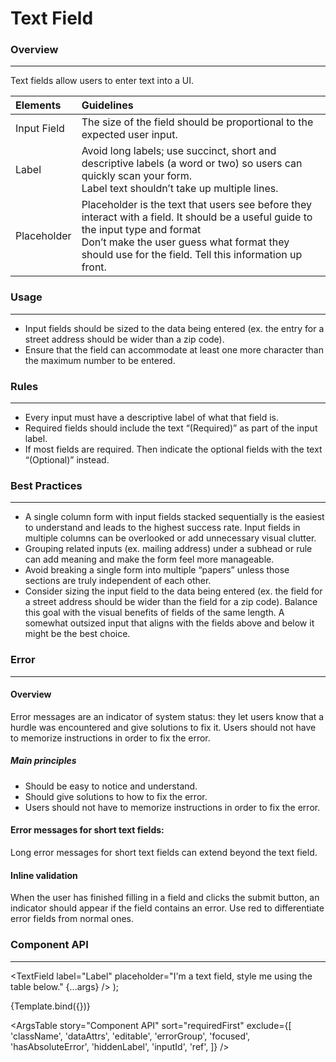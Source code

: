 
<Meta title="Elements/Text Field" component={TextField} />

# Text Field

### Overview

<hr />

Text fields allow users to enter text into a UI.

| Elements    | Guidelines                                                                                                                                                                                                                                    |
| :---------- | :-------------------------------------------------------------------------------------------------------------------------------------------------------------------------------------------------------------------------------------------- |
| Input Field | The size of the field should be proportional to the expected user input.                                                                                                                                                                      |
| Label       | Avoid long labels; use succinct, short and descriptive labels (a word or two) so users can quickly scan your form. <br/> Label text shouldn’t take up multiple lines.                                                                         |
| Placeholder | Placeholder is the text that users see before they interact with a field. It should be a useful guide to the input type and format <br/> Don’t make the user guess what format they should use for the field. Tell this information up front. |

### Usage

<hr />

- Input fields should be sized to the data being entered (ex. the entry for a street address should be wider than a zip code).
- Ensure that the field can accommodate at least one more character than the maximum number to be entered.

<Canvas>
  <Story name="Default">
    <TextField label="Label" placeholder="Placeholder" />
  </Story>
  <Story name="Number">
    <TextField label="Number Input" placeholder="0" type="number" />
  </Story>
</Canvas>

### Rules

<hr />

- Every input must have a descriptive label of what that field is.
- Required fields should include the text “(Required)” as part of the input label.
- If most fields are required. Then indicate the optional fields with the text “(Optional)” instead.

### Best Practices

<hr />

- A single column form with input fields stacked sequentially is the easiest to understand and leads to the highest success rate. Input fields in multiple columns can be overlooked or add unnecessary visual clutter.
- Grouping related inputs (ex. mailing address) under a subhead or rule can add meaning and make the form feel more manageable.
- Avoid breaking a single form into multiple “papers” unless those sections are truly independent of each other.
- Consider sizing the input field to the data being entered (ex. the field for a street address should be wider than the field for a zip code). Balance this goal with the visual benefits of fields of the same length. A somewhat outsized input that aligns with the fields above and below it might be the best choice.

### Error

<hr />

#### Overview

Error messages are an indicator of system status: they let users know that a hurdle was encountered and give solutions to fix it. Users should not have to memorize instructions in order to fix the error.

##### Main principles

- Should be easy to notice and understand.
- Should give solutions to how to fix the error.
- Users should not have to memorize instructions in order to fix the
  error.

#### Error messages for short text fields:

Long error messages for short text fields can extend beyond the text field.

#### Inline validation

When the user has finished filling in a field and clicks the submit button, an indicator should appear if the field contains an error. Use red to differentiate error fields from normal ones.

<Canvas>
  <Story name="Error">
    <TextField
      label="Label"
      placeholder="Error state"
      errorText="This input needs further attention!"
    />
  </Story>
</Canvas>

### Component API

<hr />

  <TextField
    label="Label"
    placeholder="I'm a text field, style me using the table below."
    {...args}
  />
);

<Canvas>
  <Story
    name="Component API"
    args={{
      disabled: false,
      errorText: '',
      expand: false,
      helperText: '',
      helperTextPosition: 'bottom',
      hideLabel: false,
      loading: false,
      max: null,
      min: null,
      noMarginTop: false,
      optional: false,
      required: false,
      type: 'string',
      tooltipText: '',
      value: 'This is a test input.',
    }}
    argTypes={{
      disabled: {
        description: 'If true, the component is disabled.',
        table: {
          type: { summary: 'boolean' },
          defaultValue: { summary: 'false' },
        },
      },
      errorText: {
        description: 'Displays error text below the text field.',
      },
      expand: {
        description:
          'If true, the text field will take up the full width of its container.',
        table: {
          defaultValue: { summary: 'false' },
        },
      },
      helperText: {
        description: 'Displays informative text below the text field.',
        table: {
          type: { summary: 'string' },
        },
      },
      helperTextPosition: {
        description: 'Changes the position of the helper text.',
        table: {
          defaultValue: { summary: 'bottom' },
        },
      },
      hideLabel: {
        description: 'Removes the label.',
        table: {
          defaultValue: { summary: 'false' },
        },
      },
      loading: {
        description: 'Used to depict a loading state.',
        table: {
          defaultValue: { summary: 'false' },
        },
      },
      min: {
        description:
          'The number amounts required in TextField and the "type" prop must also be set to "number"',
      },
      noMarginTop: {
        description: 'Removes the spacing above the text field.',
        table: {
          defaultValue: { summary: 'false' },
        },
      },
      optional: {
        description: 'If true, the label is displayed as optional.',
        table: {
          defaultValue: { summary: 'false' },
        },
      },
      required: {
        description: 'If true, the label is displayed as required.',
        table: {
          defaultValue: { summary: 'false' },
        },
      },
      tooltipText: {
        description:
          'Displays informative text when users hover over the icon.',
      },
      type: {
        description:
          'Type of the input element. It should be a valid HTML5 input type.',
        table: {
          type: { summary: 'string' },
          defaultValue: { summary: 'string' },
        },
        type: 'inline-radio',
        options: ['number', 'string'],
      },
      value: {
        description:
          'The value of the input element, required for a controlled component.',
        table: {
          type: { summary: 'any' },
        },
      },
    }}
  >
    {Template.bind({})}
  </Story>
</Canvas>

<ArgsTable
  story="Component API"
  sort="requiredFirst"
  exclude={[
    'className',
    'dataAttrs',
    'editable',
    'errorGroup',
    'focused',
    'hasAbsoluteError',
    'hiddenLabel',
    'inputId',
    'ref',
  ]}
/>
